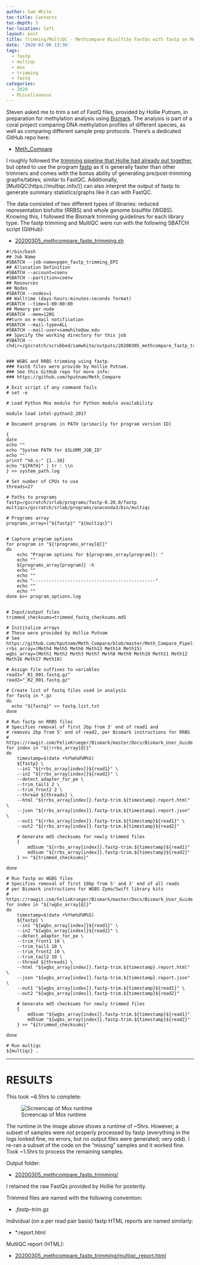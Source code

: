 ```yaml
---
author: Sam White
toc-title: Contents
toc-depth: 5
toc-location: left
layout: post
title: Trimming/MultiQC - Methcompare Bisulfite FastQs with fastp on Mox
date: '2020-03-06 13:36'
tags:
  - fastp
  - multiqc
  - mox
  - trimming
  - fastq
categories:
  - 2020
  - Miscellaneous
---
```

Steven asked me to trim a set of FastQ files, provided by Hollie Putnam, in preparation for methylation analysis using [Bismark](https://rawgit.com/FelixKrueger/Bismark/master/Docs/Bismark_User_Guide.html). The analysis is part of a coral project comparing DNA methylation profiles of different species, as well as comparing different sample prep protocols. There's a dedicated GitHub repo here:

- [Meth_Compare](https://github.com/hputnam/Meth_Compare)

I roughly followed the [trimming pipeline that Hollie had already put together](https://github.com/hputnam/Meth_Compare/blob/master/Meth_Compare_Pipeline.md), but opted to use the program [fastp](https://github.com/OpenGene/fastp) as it is generally faster than other trimmers and comes with the bonus ability of generating pre/post-trimming graphs/tables; similar to FastQC. Additionally, [MultiQC(https://multiqc.info/)] can also interpret the output of fastp to generate summary statistics/graphs like it can with FastQC.

The data consisted of two different types of libraries: reduced representation bisfultie (RRBS) and whole genome bisulfite (WGBS). Knowing this, I followed the Bismark trimming guidelines for each library type. The fastp trimming and MultiQC were run with the following SBATCH script (GitHub):

- [20200305_methcompare_fastp_trimming.sh](https://github.com/RobertsLab/sams-notebook/blob/master/sbatch_scripts/20200305_methcompare_fastp_trimming.sh)

```shell
#!/bin/bash
## Job Name
#SBATCH --job-name=pgen_fastp_trimming_EPI
## Allocation Definition
#SBATCH --account=coenv
#SBATCH --partition=coenv
## Resources
## Nodes
#SBATCH --nodes=1
## Walltime (days-hours:minutes:seconds format)
#SBATCH --time=1-00:00:00
## Memory per node
#SBATCH --mem=120G
##turn on e-mail notification
#SBATCH --mail-type=ALL
#SBATCH --mail-user=samwhite@uw.edu
## Specify the working directory for this job
#SBATCH --chdir=/gscratch/scrubbed/samwhite/outputs/20200305_methcompare_fastp_trimming


### WGBS and RRBS trimming using fastp.
### FastQ files were provide by Hollie Putnam.
### See this GitHub repo for more info:
### https://github.com/hputnam/Meth_Compare

# Exit script if any command fails
# set -e

# Load Python Mox module for Python module availability

module load intel-python3_2017

# Document programs in PATH (primarily for program version ID)

{
date
echo ""
echo "System PATH for $SLURM_JOB_ID"
echo ""
printf "%0.s-" {1..10}
echo "${PATH}" | tr : \\n
} >> system_path.log

# Set number of CPUs to use
threads=27

# Paths to programs
fastp=/gscratch/srlab/programs/fastp-0.20.0/fastp
multiqc=/gscratch/srlab/programs/anaconda3/bin/multiqc

# Programs array
programs_array=("${fastp}" "${multiqc}")


# Capture program options
for program in "${!programs_array[@]}"
do
	echo "Program options for ${programs_array[program]}: "
	echo ""
	${programs_array[program]} -h
	echo ""
	echo ""
	echo "----------------------------------------------"
	echo ""
	echo ""
done &>> program_options.log


# Input/output files
trimmed_checksums=trimmed_fastq_checksums.md5

# Inititalize arrays
# These were provided by Hollie Putnam
# See https://github.com/hputnam/Meth_Compare/blob/master/Meth_Compare_Pipeline.md
rrbs_array=(Meth4 Meth5 Meth6 Meth13 Meth14 Meth15)
wgbs_array=(Meth1 Meth2 Meth3 Meth7 Meth8 Meth9 Meth10 Meth11 Meth12 Meth16 Meth17 Meth18)

# Assign file suffixes to variables
read1="_R1_001.fastq.gz"
read2="_R2_001.fastq.gz"

# Create list of fastq files used in analysis
for fastq in *.gz
do
  echo "${fastq}" >> fastq.list.txt
done

# Run fastp on RRBS files
# Specifies removal of first 2bp from 3' end of read1 and
# removes 2bp from 5' end of read2, per Bismark instructions for RRBS
# https://rawgit.com/FelixKrueger/Bismark/master/Docs/Bismark_User_Guide.html
for index in "${!rrbs_array[@]}"
do
	timestamp=$(date +%Y%m%d%M%S)
	${fastp} \
	--in1 "${rrbs_array[index]}${read1}" \
	--in2 "${rrbs_array[index]}${read2}" \
	--detect_adapter_for_pe \
	--trim_tail1 2 \
	--trim_front2 2 \
	--thread ${threads} \
	--html "${rrbs_array[index]}.fastp-trim.${timestamp}.report.html" \
	--json "${rrbs_array[index]}.fastp-trim.${timestamp}.report.json" \
	--out1 "${rrbs_array[index]}.fastp-trim.${timestamp}${read1}" \
	--out2 "${rrbs_array[index]}.fastp-trim.${timestamp}${read2}"

	# Generate md5 checksums for newly trimmed files
	{
		md5sum "${rrbs_array[index]}.fastp-trim.${timestamp}${read1}"
		md5sum "${rrbs_array[index]}.fastp-trim.${timestamp}${read2}"
	} >> "${trimmed_checksums}"

done

# Run fastp on WGBS files
# Specifies removal of first 10bp from 5' and 3' end of all reads
# per Bismark instructions for WGBS Zymo/Swift library kits
# https://rawgit.com/FelixKrueger/Bismark/master/Docs/Bismark_User_Guide.html
for index in "${!wgbs_array[@]}"
do
	timestamp=$(date +%Y%m%d%M%S)
	${fastp} \
	--in1 "${wgbs_array[index]}${read1}" \
	--in2 "${wgbs_array[index]}${read2}" \
	--detect_adapter_for_pe \
	--trim_front1 10 \
	--trim_tail1 10 \
	--trim_front2 10 \
	--trim_tail2 10 \
	--thread ${threads} \
	--html "${wgbs_array[index]}.fastp-trim.${timestamp}.report.html" \
	--json "${wgbs_array[index]}.fastp-trim.${timestamp}.report.json" \
	--out1 "${wgbs_array[index]}.fastp-trim.${timestamp}${read1}" \
	--out2 "${wgbs_array[index]}.fastp-trim.${timestamp}${read2}"

	# Generate md5 checksums for newly trimmed files
	{
		md5sum "${wgbs_array[index]}.fastp-trim.${timestamp}${read1}"
		md5sum "${wgbs_array[index]}.fastp-trim.${timestamp}${read2}"
	} >> "${trimmed_checksums}"

done

# Run multiqc
${multiqc} .
```


---

# RESULTS

This took ~6.5hrs to complete:

![Screencap of Mox runtime](https://github.com/RobertsLab/sams-notebook/blob/master/images/screencaps/20200305_methcompare_fastp_trimming_runtime.png?raw=true)

The runtime in the image above shows a runtime of ~5hrs. However, a subset of samples were _not_ properly processed by fastp (everything in the logs looked fine, no errors, but no output files were generated; very odd). I re-ran a subset of the code on the "missing" samples and it worked fine. Took ~1.5hrs to process the remaining samples.

Output folder:

- [20200305_methcompare_fastp_trimming/](https://gannet.fish.washington.edu/Atumefaciens/20200305_methcompare_fastp_trimming/)

I retained the raw FastQs provided by Hollie for posterity.

Trimmed files are named with the following convention:

- *.fastp-trim*.gz

Individual (on a per read pair basis) fastp HTML reports are named similarly:

- *.report.html

MultiQC report (HTML):

- [20200305_methcompare_fastp_trimming/multiqc_report.html](https://gannet.fish.washington.edu/Atumefaciens/20200305_methcompare_fastp_trimming/multiqc_report.html)
